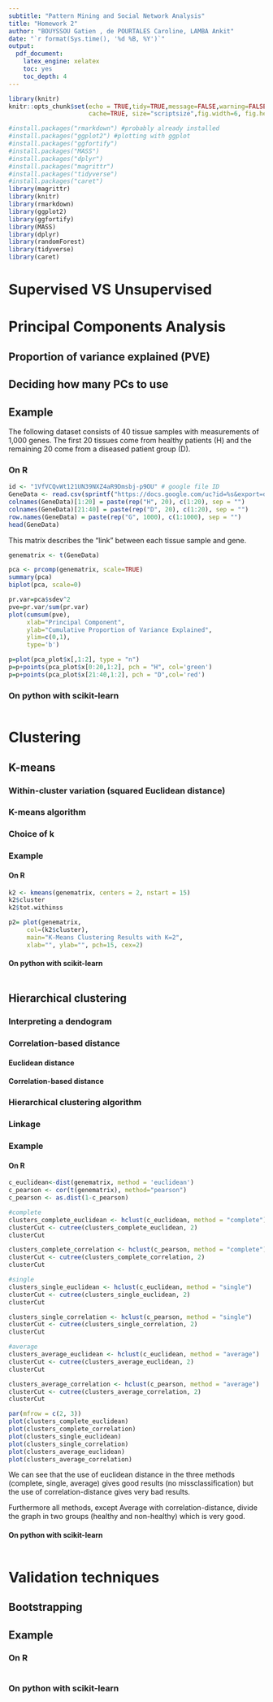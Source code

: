 ```yaml
---
subtitle: "Pattern Mining and Social Network Analysis"
title: "Homework 2"
author: "BOUYSSOU Gatien , de POURTALES Caroline, LAMBA Ankit"
date: "`r format(Sys.time(), '%d %B, %Y')`"
output:
  pdf_document:
    latex_engine: xelatex
    toc: yes
    toc_depth: 4
---
```

```r
library(knitr)
knitr::opts_chunk$set(echo = TRUE,tidy=TRUE,message=FALSE,warning=FALSE,strip.white=TRUE,prompt=FALSE,
                      cache=TRUE, size="scriptsize",fig.width=6, fig.height=5)
```

```r
#install.packages("rmarkdown") #probably already installed
#install.packages("ggplot2") #plotting with ggplot
#install.packages("ggfortify")
#install.packages("MASS")
#install.packages("dplyr")
#install.packages("magrittr")
#install.packages("tidyverse")
#install.packages("caret")
library(magrittr)
library(knitr)
library(rmarkdown)
library(ggplot2)
library(ggfortify)
library(MASS)
library(dplyr)
library(randomForest)
library(tidyverse)
library(caret)
```

\clearpage

# Supervised VS Unsupervised 

\clearpage

# Principal Components Analysis 

## Proportion of variance explained (PVE)

## Deciding how many PCs to use

## Example 

The following dataset consists of 40 tissue samples with measurements of 1,000 genes. The first 20 tissues
come from healthy patients (H) and the remaining 20 come from a diseased patient group (D). 

### On R 

```r
id <- "1VfVCQvWt121UN39NXZ4aR9Dmsbj-p9OU" # google file ID
GeneData <- read.csv(sprintf("https://docs.google.com/uc?id=%s&export=download",id), header = F)
colnames(GeneData)[1:20] = paste(rep("H", 20), c(1:20), sep = "") 
colnames(GeneData)[21:40] = paste(rep("D", 20), c(1:20), sep = "") 
row.names(GeneData) = paste(rep("G", 1000), c(1:1000), sep = "")
head(GeneData)
```

This matrix describes the "link" between each tissue sample and gene.
```r
genematrix <- t(GeneData)
```

```r
pca <- prcomp(genematrix, scale=TRUE) 
summary(pca)
biplot(pca, scale=0)

pr.var=pca$sdev^2
pve=pr.var/sum(pr.var)
plot(cumsum(pve),
     xlab="Principal Component",
     ylab="Cumulative Proportion of Variance Explained",
     ylim=c(0,1),
     type='b')
```


```r
p=plot(pca_plot$x[,1:2], type = "n")
p=p+points(pca_plot$x[0:20,1:2], pch = "H", col='green')
p=p+points(pca_plot$x[21:40,1:2], pch = "D",col='red')
```


### On python with scikit-learn 

```python

```


\clearpage

# Clustering 

## K-means

### Within-cluster variation (squared Euclidean distance)

### K-means algorithm

### Choice of k 

### Example 

#### On R

```r
k2 <- kmeans(genematrix, centers = 2, nstart = 15)
k2$cluster
k2$tot.withinss
```


```r
p2= plot(genematrix,
     col=(k2$cluster),
     main="K-Means Clustering Results with K=2",
     xlab="", ylab="", pch=15, cex=2)
```


#### On python with scikit-learn 

```python

```


## Hierarchical clustering

### Interpreting a dendogram

### Correlation-based distance 

#### Euclidean distance 

#### Correlation-based distance

### Hierarchical clustering algorithm 

### Linkage

\clearpage

### Example 

#### On R 

```r
c_euclidean<-dist(genematrix, method = 'euclidean')
c_pearson <- cor(t(genematrix), method="pearson") 
c_pearson <- as.dist(1-c_pearson)

#complete
clusters_complete_euclidean <- hclust(c_euclidean, method = "complete")
clusterCut <- cutree(clusters_complete_euclidean, 2)
clusterCut
```

```r
clusters_complete_correlation <- hclust(c_pearson, method = "complete")
clusterCut <- cutree(clusters_complete_correlation, 2)
clusterCut
```

```r
#single
clusters_single_euclidean <- hclust(c_euclidean, method = "single")
clusterCut <- cutree(clusters_single_euclidean, 2)
clusterCut
```

```r
clusters_single_correlation <- hclust(c_pearson, method = "single")
clusterCut <- cutree(clusters_single_correlation, 2)
clusterCut
```

```r
#average
clusters_average_euclidean <- hclust(c_euclidean, method = "average")
clusterCut <- cutree(clusters_average_euclidean, 2)
clusterCut
```

```r
clusters_average_correlation <- hclust(c_pearson, method = "average")
clusterCut <- cutree(clusters_average_correlation, 2)
clusterCut
```

```r
par(mfrow = c(2, 3))
plot(clusters_complete_euclidean)
plot(clusters_complete_correlation)
plot(clusters_single_euclidean)
plot(clusters_single_correlation)
plot(clusters_average_euclidean)
plot(clusters_average_correlation)
```

We can see that the use of euclidean distance in the three methods (complete, single, average) gives good results (no missclassification) but the use of correlation-distance gives very bad results. 


Furthermore all methods, except Average with correlation-distance, divide the graph in two groups (healthy and non-healthy) which is very good.


#### On python with scikit-learn 

```python

```


# Validation techniques

## Bootstrapping

## Example 

### On R 

```r

```


### On python with scikit-learn 

```python

```







